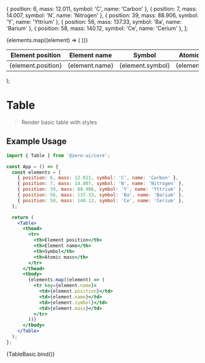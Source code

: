 
<Meta
  title="Components/Content/Table/Basic"
  component={[Table]}
  argTypes={{}}
/>

  { position: 6, mass: 12.011, symbol: 'C', name: 'Carbon' },
  { position: 7, mass: 14.007, symbol: 'N', name: 'Nitrogen' },
  { position: 39, mass: 88.906, symbol: 'Y', name: 'Yttrium' },
  { position: 56, mass: 137.33, symbol: 'Ba', name: 'Barium' },
  { position: 58, mass: 140.12, symbol: 'Ce', name: 'Cerium' },
];

  <Table {...args}>
    <thead>
      <tr>
        <th>Element position</th>
        <th>Element name</th>
        <th>Symbol</th>
        <th>Atomic mass</th>
      </tr>
    </thead>
    <tbody>
      {elements.map((element) => (
        <tr key={element.name}>
          <td>{element.position}</td>
          <td>{element.name}</td>
          <td>{element.symbol}</td>
          <td>{element.mass}</td>
        </tr>
      ))}
    </tbody>
  </Table>
);

# Table

> Render basic table with styles

## Example Usage

```jsx
import { Table } from '@zero-ui/core';

const App = () => {
  const elements = [
    { position: 6, mass: 12.011, symbol: 'C', name: 'Carbon' },
    { position: 7, mass: 14.007, symbol: 'N', name: 'Nitrogen' },
    { position: 39, mass: 88.906, symbol: 'Y', name: 'Yttrium' },
    { position: 56, mass: 137.33, symbol: 'Ba', name: 'Barium' },
    { position: 58, mass: 140.12, symbol: 'Ce', name: 'Cerium' },
  ];

  return (
    <Table>
      <thead>
        <tr>
          <th>Element position</th>
          <th>Element name</th>
          <th>Symbol</th>
          <th>Atomic mass</th>
        </tr>
      </thead>
      <tbody>
        {elements.map((element) => (
          <tr key={element.name}>
            <td>{element.position}</td>
            <td>{element.name}</td>
            <td>{element.symbol}</td>
            <td>{element.mass}</td>
          </tr>
        ))}
      </tbody>
    </Table>
  );
};
```

<Canvas columns={2} withSource="close">
  <Story
    name="Basic"
    args={{
      bordered: false,
    }}
  >
    {TableBasic.bind()}
  </Story>
</Canvas>

<ArgsTable of={Table} />
